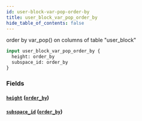 ```yaml
---
id: user-block-var-pop-order-by
title: user_block_var_pop_order_by
hide_table_of_contents: false
---
```


order by var_pop() on columns of table "user_block"

```graphql
input user_block_var_pop_order_by {
  height: order_by
  subspace_id: order_by
}
```

### Fields

#### [`height`](#) ([`order_by`](../enums/order-by))

#### [`subspace_id`](#) ([`order_by`](../enums/order-by))
